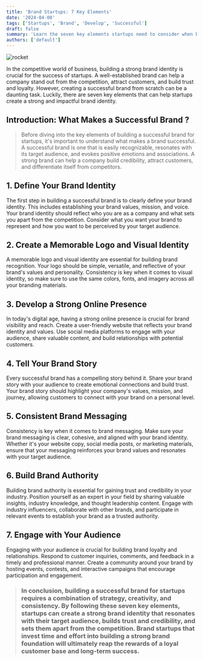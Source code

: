 ```yaml
---
title: 'Brand Startups: 7 Key Elements'
date: '2024-04-08'
tags: ['Startups', 'Brand', 'Develop', 'Successful']
draft: false
summary: 'Learn the seven key elements startups need to consider when building a strong brand identity online. Start creating a successful brand today!'
authors: ['default']
---
```




![rocket](https://assets-global.website-files.com/65e8364cc577e603cce34eaa/65e8364cc577e603cce34fc1_branding-guide-checklist-notebook-p-500.png)

In the competitive world of business, building a strong brand identity is crucial for the success of startups. A well-established brand can help a company stand out from the competition, attract customers, and build trust and loyalty. However, creating a successful brand from scratch can be a daunting task. Luckily, there are seven key elements that can help startups create a strong and impactful brand identity.

## Introduction: What Makes a Successful Brand <Twemoji emoji="eyes" size="" /> ?

> Before diving into the key elements of building a successful brand for startups, it's important to understand what makes a brand successful. A successful brand is one that is easily recognizable, resonates with its target audience, and evokes positive emotions and associations. A strong brand can help a company build credibility, attract customers, and differentiate itself from competitors.

## 1. Define Your Brand Identity

The first step in building a successful brand is to clearly define your brand identity. This includes establishing your brand values, mission, and voice. Your brand identity should reflect who you are as a company and what sets you apart from the competition. Consider what you want your brand to represent and how you want to be perceived by your target audience.

## 2. Create a Memorable Logo and Visual Identity

A memorable logo and visual identity are essential for building brand recognition. Your logo should be simple, versatile, and reflective of your brand's values and personality. Consistency is key when it comes to visual identity, so make sure to use the same colors, fonts, and imagery across all your branding materials.

## 3. Develop a Strong Online Presence

In today's digital age, having a strong online presence is crucial for brand visibility and reach. Create a user-friendly website that reflects your brand identity and values. Use social media platforms to engage with your audience, share valuable content, and build relationships with potential customers.

## 4. Tell Your Brand Story

Every successful brand has a compelling story behind it. Share your brand story with your audience to create emotional connections and build trust. Your brand story should highlight your company's values, mission, and journey, allowing customers to connect with your brand on a personal level.

## 5. Consistent Brand Messaging

Consistency is key when it comes to brand messaging. Make sure your brand messaging is clear, cohesive, and aligned with your brand identity. Whether it's your website copy, social media posts, or marketing materials, ensure that your messaging reinforces your brand values and resonates with your target audience.

## 6. Build Brand Authority

Building brand authority is essential for gaining trust and credibility in your industry. Position yourself as an expert in your field by sharing valuable insights, industry knowledge, and thought leadership content. Engage with industry influencers, collaborate with other brands, and participate in relevant events to establish your brand as a trusted authority.

## 7. Engage with Your Audience
Engaging with your audience is crucial for building brand loyalty and relationships. Respond to customer inquiries, comments, and feedback in a timely and professional manner. Create a community around your brand by hosting events, contests, and interactive campaigns that encourage participation and engagement.


> ### In conclusion, building a successful brand for startups requires a combination of strategy, creativity, and consistency. By following these seven key elements, startups can create a strong brand identity that resonates with their target audience, builds trust and credibility, and sets them apart from the competition. Brand startups that invest time and effort into building a strong brand foundation will ultimately reap the rewards of a loyal customer base and long-term success.
